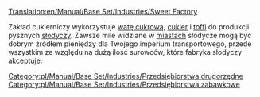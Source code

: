 [[Translation:en/Manual/Base Set/Industries/Sweet Factory]]

{{pl/Manual/Base Set/Industries/Przedsiębiorstwa|image=en/Manual/Base Set/Industries/SweetFactory.png
|name=Zakład cukierniczy
|climates=[[pl/Manual/Klimat]]
|accepts=[[pl/Manual/Base Set/Cargos/Wata cukrowa|Wata cukrowa]], [[pl/Manual/Base Set/Cargos/Cukier|Cukier|]], [[pl/Manual/Base Set/Cargos/Toffi|Toffi]]
|produces=[[pl/Manual/Base Set/Cargos/Słodycze|Słodycze]]
}}

Zakład cukierniczy wykorzystuje [[pl/Manual/Base Set/Cargos/Wata cukrowa|watę cukrową]], [[pl/Manual/Base Set/Cargos/Cukier|cukier]] i [[pl/Manual/Base Set/Cargos/Toffi|toffi]] do produkcji pysznych [[pl/Manual/Base Set/Cargos/Słodycze|słodyczy]]. Zawsze mile widziane w [[pl/Archive/Unmapped/Domy|miastach]] słodycze mogą być dobrym źródłem pieniędzy dla Twojego imperium transportowego, przede wszystkim ze względu na dużą ilość surowców, które fabryka słodyczy akceptuje. 

{{pl/Manual/Base Set/Industries/Navbox Industries}}

[[Category:pl/Manual/Base Set/Industries/Przedsiębiorstwa drugorzędne]]
[[Category:pl/Manual/Base Set/Industries/Przedsiębiorstwa zabawkowe]]